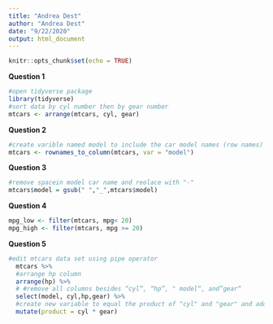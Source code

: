```yaml
---
title: "Andrea Dest"
author: "Andrea Dest"
date: "9/22/2020"
output: html_document
---
```


```r
knitr::opts_chunk$set(echo = TRUE)
```

__Question 1__
```r
#open tidyverse package
library(tidyverse)
#sort data by cyl number then by gear number
mtcars <- arrange(mtcars, cyl, gear)
```

__Question 2__

```r
#create varible named model to include the car model names (row names)
mtcars <- rownames_to_column(mtcars, var = "model")
```


__Question 3__
```r
#remove spacein model car name and reolace with "-"
mtcars$model = gsub(" ","_",mtcars$model)
```


__Question 4__
```r
mpg_low <- filter(mtcars, mpg< 20)
mpg_high <- filter(mtcars, mpg >= 20)
```


__Question 5__
```r
#edit mtcars data set using pipe operator
  mtcars %>%
  #arrange hp column
  arrange(hp) %>%
  # #remove all columns besides “cyl”, “hp”, " model“, and”gear“
  select(model, cyl,hp,gear) %>%
  #create new variable to equal the product of "cyl" and "gear" and add to data frame
  mutate(product = cyl * gear)
```